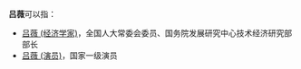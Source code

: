 '''吕薇'''可以指：
* [[吕薇_(经济学家)|吕薇 (经济学家)]]，全国人大常委会委员、国务院发展研究中心技术经济研究部部长
* [[吕薇_(演员)|吕薇 (演员)]]，国家一级演员
{{消歧義|W|Cat=二字呂姓人名消歧義}}